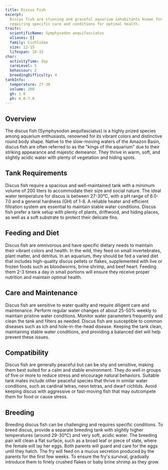 ```yaml
---
title: Discus Fish
excerpt:
  Discus fish are stunning and graceful aquarium inhabitants known for their vibrant colors and distinctive round shape,
  requiring specific care and conditions for optimal health.
traits:
  scientificName: Symphysodon aequifasciatus
  aliases: []
  family: Cichlidae
  size: 12-15
  lifespan: 10-15
char:
  activityTime: day
  careLevel: 5
  behaviour: 2
  breedingDifficulty: 4
tankInfo:
  temperature: 27-30
  volume: 200
  gh: 1-8
  ph: 6.0-7.0
---
```


## Overview

The discus fish (Symphysodon aequifasciatus) is a highly prized species among aquarium enthusiasts, renowned for its
vibrant colors and distinctive round body shape. Native to the slow-moving waters of the Amazon Basin, discus fish are
often referred to as the "kings of the aquarium" due to their striking appearance and majestic demeanor. They thrive in
warm, soft, and slightly acidic water with plenty of vegetation and hiding spots.

## Tank Requirements

Discus fish require a spacious and well-maintained tank with a minimum volume of 200 liters to accommodate their size
and social nature. The ideal water temperature for discus is between 27-30°C, with a pH range of 6.0-7.0 and a general
hardness (GH) of 1-8. A reliable heater and efficient filtration system are essential to maintain stable water
conditions. Discus fish prefer a tank setup with plenty of plants, driftwood, and hiding places, as well as a soft
substrate to protect their delicate fins.

## Feeding and Diet

Discus fish are omnivorous and have specific dietary needs to maintain their vibrant colors and health. In the wild,
they feed on small invertebrates, plant matter, and detritus. In an aquarium, they should be fed a varied diet that
includes high-quality discus pellets or flakes, supplemented with live or frozen foods such as bloodworms, brine shrimp,
and beef heart. Feeding them 2-3 times a day in small portions will ensure they receive proper nutrition and maintain
optimal health.

## Care and Maintenance

Discus fish are sensitive to water quality and require diligent care and maintenance. Perform regular water changes of
about 25-50% weekly to maintain pristine water conditions. Monitor water parameters frequently and clean the tank and
filters as needed. Discus fish are susceptible to common diseases such as ich and hole-in-the-head disease. Keeping the
tank clean, maintaining stable water conditions, and providing a balanced diet will help prevent these issues.

## Compatibility

Discus fish are generally peaceful but can be shy and sensitive, making them best suited for a calm and stable
environment. They do well in groups of five or more to reduce stress and encourage natural behaviors. Suitable tank
mates include other peaceful species that thrive in similar water conditions, such as cardinal tetras, neon tetras, and
dwarf cichlids. Avoid keeping discus with aggressive or fast-moving fish that may outcompete them for food or cause
stress.

## Breeding

Breeding discus fish can be challenging and requires specific conditions. To breed discus, provide a separate breeding
tank with slightly higher temperatures (around 29-30°C) and very soft, acidic water. The breeding pair will clean a flat
surface, such as a broad leaf or piece of slate, where the female will lay her eggs. Both parents will guard and care
for the eggs until they hatch. The fry will feed on a mucus secretion produced by the parents for the first few weeks.
To ensure the fry's survival, gradually introduce them to finely crushed flakes or baby brine shrimp as they grow.
